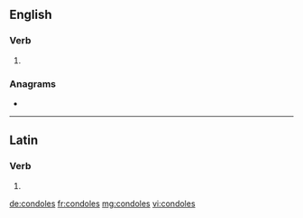 {{also|condolés}}
==English==

===Verb===
{{head|en|verb form}}

# {{en-third-person singular of|condole}}

===Anagrams===
* {{l|en|consoled}}

----

==Latin==

===Verb===
{{la-verb-form|condolēs}}

# {{inflection of|condoleō||2|s|pres|actv|indc|lang=la}}

[[de:condoles]]
[[fr:condoles]]
[[mg:condoles]]
[[vi:condoles]]